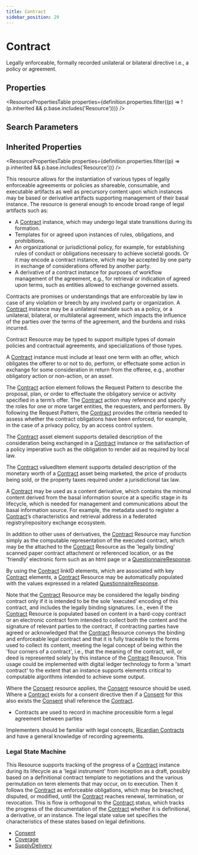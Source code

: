 ```yaml
---
title: Contract
sidebar_position: 29
---
```



# Contract

Legally enforceable, formally recorded unilateral or bilateral directive i.e., a policy or agreement.

<Tabs queryString="section">
<TabItem value="schema" label="Schema" default>

## Properties

<ResourcePropertiesTable
  properties={definition.properties.filter((p) => !(p.inherited && p.base.includes('Resource')))}
/>

## Search Parameters

<SearchParamsTable searchParams={definition.searchParameters} />

## Inherited Properties

<ResourcePropertiesTable properties={definition.properties.filter((p) => p.inherited && p.base.includes('Resource'))} />

</TabItem>
  <TabItem value="usage" label="Usage">
    <div>   <a name="scope"></a>      <p> This resource allows for the instantiation of various types of legally enforceable agreements or policies as shareable, consumable, and executable artifacts as well as precursory content upon which instances may be based or derivative artifacts supporting management of their basal instance. The resource is general enough to encode broad range of legal artifacts such as:   </p>   <ul>     <li>A <a href="/docs/api/fhir/resources/contract">Contract</a> instance, which may undergo legal state transitions during its formation.</li>    <li>Templates for or agreed upon instances of rules, obligations, and prohibitions.</li>    <li>An organizational or jurisdictional policy, for example, for establishing rules of conduct or obligations necessary to achieve societal goods. Or it may encode a contract instance, which may be accepted by one party in exchange of considerations offered by another party.</li>    <li>A derivative of a contract instance for purposes of workflow management of the agreement, e.g., for retrieval or indication of agreed upon terms, such as entities allowed to exchange governed assets.</li>   </ul>    <p>Contracts are promises or understandings that are enforceable by law in case of any violation or breech by any involved party or organization. A <a href="/docs/api/fhir/resources/contract">Contract</a>  instance may be a unilateral mandate such as a policy, or a unilateral, bilateral, or multilateral agreement, which impacts the influence of the parties over the terms of the agreement, and the burdens and risks incurred.    </p>     <p>Contract Resource may be typed to support multiple types of domain policies and contractual agreements, and specializations of those types.   </p>     <p>A <a href="/docs/api/fhir/resources/contract">Contract</a> instance must include at least one term with an offer, which obligates the offerer to or not to do, perform, or effectuate some action in exchange for some consideration in return from the offeree, e.g., another obligatory action or non-action, or an asset.    </p>     <p>The <a href="/docs/api/fhir/resources/contract">Contract</a> action element follows the Request Pattern to describe the proposal, plan, or order to effectuate the obligatory service or activity specified in a term’s offer.  The <a href="/docs/api/fhir/resources/contract">Contract</a> action may reference and specify the roles for one or more target entities, the requesters, and performers.  By following the Request Pattern, the <a href="/docs/api/fhir/resources/contract">Contract</a> provides the criteria needed to assess whether the contract obligations have been enforced, for example, in the case of a privacy policy, by an access control system.   </p>   <p>The <a href="/docs/api/fhir/resources/contract">Contract</a> asset element supports detailed description of the consideration being exchanged in a <a href="/docs/api/fhir/resources/contract">Contract</a> instance or the satisfaction of a policy imperative such as the obligation to render aid as required by local law.   </p>     <p>The <a href="/docs/api/fhir/resources/contract">Contract</a> valuedItem element supports detailed description of the monetary worth of a <a href="/docs/api/fhir/resources/contract">Contract</a> asset being marketed, the price of products being sold, or the property taxes required under a jurisdictional tax law.   </p>     <p>A <a href="/docs/api/fhir/resources/contract">Contract</a> may be used as a content derivative, which contains the minimal content derived from the basal information source at a specific stage in its lifecycle, which is needed  for management and communications about the basal information source. For example, the metadata used to register a <a href="/docs/api/fhir/resources/contract">Contract</a>’s characteristics and retrieval address in a federated registry/repository exchange ecosystem.   </p>     <p>In addition to other uses of derivatives, the <a href="/docs/api/fhir/resources/contract">Contract</a> Resource may function simply as the computable representation of the executed contract, which may be the attached to the <a href="/docs/api/fhir/resources/contract">Contract</a> Resource as the 'legally binding' scanned paper contract attachment or referenced location, or as the 'friendly' electronic form such as an html page or a <a href="/docs/api/fhir/resources/questionnaireresponse">QuestionnaireResponse</a>.    </p>     <p>By using the <a href="/docs/api/fhir/resources/contract">Contract</a> linkID elements, which are associated with key <a href="/docs/api/fhir/resources/contract">Contract</a> elements, a <a href="/docs/api/fhir/resources/contract">Contract</a> Resource may be automatically populated with the values expressed in a related <a href="/docs/api/fhir/resources/questionnaireresponse">QuestionnaireResponse</a>.   </p>     <p>Note that the <a href="/docs/api/fhir/resources/contract">Contract</a> Resource may be considered the legally binding contract only if it is intended to be the sole 'executed' encoding of this contract, and includes the legally binding signatures. I.e., even if the <a href="/docs/api/fhir/resources/contract">Contract</a> Resource is populated based on content in a hard-copy contract or an electronic contract form intended to collect both the content and the signature of relevant parties to the contract, if contracting parties have agreed or acknowledged that the <a href="/docs/api/fhir/resources/contract">Contract</a> Resource conveys the binding and enforceable legal contract and that it is fully traceable to the forms used to collect its content, meeting the legal concept of being within the 'four corners of a contract', i.e., that the meaning of the contract, will, or deed is represented solely by this instance of the <a href="/docs/api/fhir/resources/contract">Contract</a> Resource. This usage could be implemented with digital ledger technology to form a 'smart contract' to the extent that an instance supports elements critical to computable algorithms intended to achieve some output.   </p>    <p>Where the <a href="/docs/api/fhir/resources/consent">Consent</a> resource applies, the <a href="/docs/api/fhir/resources/consent">Consent</a> resource should be used. Where a <a href="/docs/api/fhir/resources/contract">Contract</a> exists for a consent directive then if a <a href="/docs/api/fhir/resources/consent">Consent</a> for this also exists the <a href="/docs/api/fhir/resources/consent">Consent</a> shall reference the <a href="/docs/api/fhir/resources/contract">Contract</a>.   </p>  </div>
    </TabItem>
  <TabItem value="relationships" label="Relationships">
    <div>   <a name="bnr"></a>      <ul>    <li>Contracts are used to record in machine processible form a legal agreement between parties</li>   </ul>   </div>
    </TabItem>
  <TabItem value="backgroundAndContext" label="Background and Context">
    <div>   <a name="bnc"></a>      <p> Implementers should be familiar with legal concepts, <a href="http://iang.org/papers/ricardian_contract.html">Ricardian <a href="/docs/api/fhir/resources/contract">Contracts</a> </a> and have a general knowledge of recording agreements.   </p>   <h3 class="self-link-parent"> Legal State Machine <a href="https://www.hl7.org/fhir/contract.html#13.11.3.1" title="link to here" class="self-link"></a></h3>   <p>   This Resource supports tracking of the progress of a <a href="/docs/api/fhir/resources/contract">Contract</a> instance during its lifecycle as a 'legal instrument' from inception as a draft, possibly based on a definitional contract template to negotiations and the various permutation on term elements that may occur, on to execution.  Then it follows the <a href="/docs/api/fhir/resources/contract">Contract</a> as enforceable obligations, which may be breached, disputed, or modified, until the <a href="/docs/api/fhir/resources/contract">Contract</a> reaches renewal, termination, or revocation.   This is flow is orthogonal to the <a href="/docs/api/fhir/resources/contract">Contract</a>.status, which tracks the progress of the documentation of the <a href="/docs/api/fhir/resources/contract">Contract</a> whether it is definitional, a derivative, or an instance.  The legal state value set specifies the characteristics of these states based on legal definitions.    </p>   <div>       </div>  </div>
    </TabItem>
  <TabItem value="referencedBy" label="Referenced By">
    <ul><li><a href="/docs/api/fhir/resources/consent">Consent</a></li>
<li><a href="/docs/api/fhir/resources/coverage">Coverage</a></li>
<li><a href="/docs/api/fhir/resources/supplydelivery">SupplyDelivery</a></li></ul>
    </TabItem>

</Tabs>
